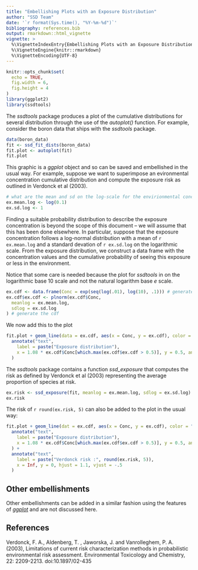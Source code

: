 ```yaml
---
title: "Embellishing Plots with an Exposure Distribution"
author: "SSD Team"
date: '`r format(Sys.time(), "%Y-%m-%d")`'
bibliography: references.bib
output: rmarkdown::html_vignette
vignette: >
  %\VignetteIndexEntry{Embellishing Plots with an Exposure Distribution}
  %\VignetteEngine{knitr::rmarkdown}
  %\VignetteEncoding{UTF-8}
---
```


```r
knitr::opts_chunk$set(
  echo = TRUE,
  fig.width = 6,
  fig.height = 4
)
library(ggplot2)
library(ssdtools)
```

The *ssdtools* package produces a plot of the cumulative distributions for several distribution through the use of the *autoplot()* function. 
For example, consider the boron data that ships with the *ssdtools* package.

```r
data(boron_data)
fit <- ssd_fit_dists(boron_data)
fit.plot <- autoplot(fit)
fit.plot
```

This graphic is a *ggplot* object and so can be saved and embellished in the usual way.
For example, suppose we want to superimpose an evironmental concentration cumulative distribution and compute the exposure risk as outlined in Verdonck et al (2003).

```r
# what are the mean and sd on the log-scale for the envirionmental concentration
ex.mean.log <- log(0.1)
ex.sd.log <- 1
```

Finding a suitable probability distribution to describe the exposure concentration is beyond the scope of this document -- we will assume that this has been done elsewhere.
In particular, suppose that the exposure concentration follows a log-normal distribution with a mean of `r ex.mean.log` and a standard devation of `r ex.sd.log` on the logarithmic scale. 
From the exposure distribution, we construct a data frame with the concentration values and the cumulative probability of seeing this exposure or less in the environment.

Notice that some care is needed because the plot for *ssdtools* in on the logarithmic base 10 scale and not the natural logarithm base $e$ scale.

```r
ex.cdf <- data.frame(Conc = exp(seq(log(.01), log(10), .1))) # generate a grid of concentrations
ex.cdf$ex.cdf <- plnorm(ex.cdf$Conc,
  meanlog = ex.mean.log,
  sdlog = ex.sd.log
) # generate the cdf
```

We now add this to the plot
```r
fit.plot + geom_line(data = ex.cdf, aes(x = Conc, y = ex.cdf), color = "red", size = 2) +
  annotate("text",
    label = paste("Exposure distribution"),
    x = 1.08 * ex.cdf$Conc[which.max(ex.cdf$ex.cdf > 0.5)], y = 0.5, angle = 75
  )
```

The *ssdtools* package contains a function *ssd_exposure* that computes the risk as defined by Verdonck et al (2003) representing the average proportion of species at risk.

```r
ex.risk <- ssd_exposure(fit, meanlog = ex.mean.log, sdlog = ex.sd.log)
ex.risk
```
The risk of `r round(ex.risk, 5)` can also be added to the plot in the usual way:

```r
fit.plot + geom_line(dat = ex.cdf, aes(x = Conc, y = ex.cdf), color = "red", size = 2) +
  annotate("text",
    label = paste("Exposure distribution"),
    x = 1.08 * ex.cdf$Conc[which.max(ex.cdf$ex.cdf > 0.5)], y = 0.5, angle = 75
  ) +
  annotate("text",
    label = paste("Verdonck risk :", round(ex.risk, 5)),
    x = Inf, y = 0, hjust = 1.1, vjust = -.5
  )
```

## Other embellishments

Other embellishments can be added in a similar fashion using the features of [*ggplot*](https://ggplot2.tidyverse.org) and are not discussed here.

## References

Verdonck, F. A., Aldenberg, T. , Jaworska, J. and Vanrolleghem, P. A. (2003), Limitations of current risk characterization methods in probabilistic environmental risk assessment. Environmental Toxicology and Chemistry, 22: 2209-2213. doi:10.1897/02-435
